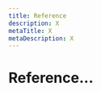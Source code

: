 ```yaml
---
title: Reference
description: X
metaTitle: X
metaDescription: X
---
```


# Reference...

<!-- This page is not displayed via navigation. Need to understand whether it needs to exist and if so, what content is appropriate to include. -->